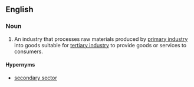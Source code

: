 ==English==
{{examples-right|sense=Levels of Industry|examples=[[primary industry]]: apple orchard<br>'''secondary industry''': apple sauce manufacturer<br>[[tertiary industry]]: grocery store|width=40%}}

===Noun===
{{en-noun|head=[[secondary]] [[industry]]|secondary industries}}

# {{label|en|economics}} An industry that processes raw materials produced by [[primary industry]] into goods suitable for [[tertiary industry]] to provide goods or services to consumers.

====Hypernyms====
* [[secondary sector]]